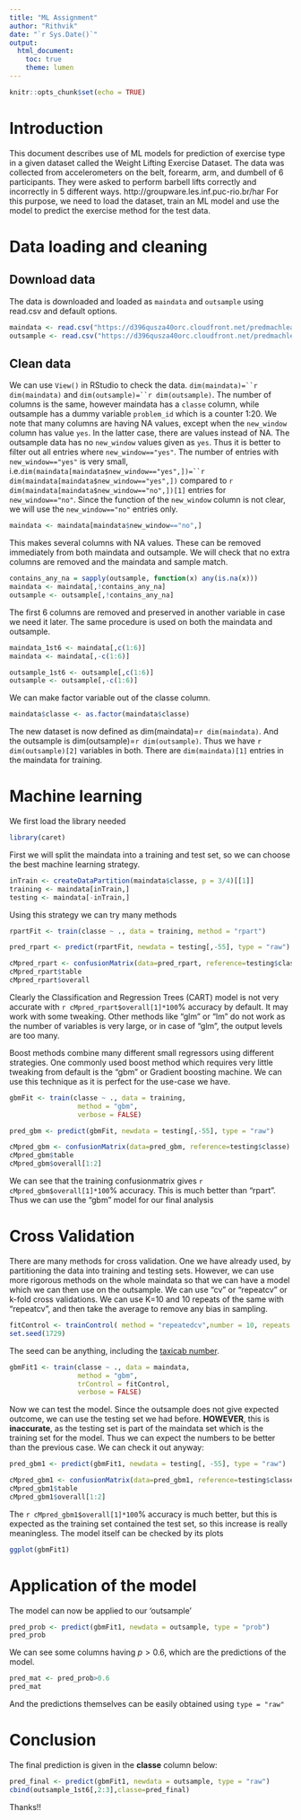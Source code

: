 ```yaml
---
title: "ML Assignment"
author: "Rithvik"
date: "`r Sys.Date()`"
output: 
  html_document:
    toc: true
    theme: lumen
---
```


```r
knitr::opts_chunk$set(echo = TRUE)
```

# Introduction

This document describes use of ML models for prediction of exercise type in a given dataset called the Weight Lifting Exercise Dataset. The data was collected from accelerometers on the belt, forearm, arm, and dumbell of 6 participants. They were asked to perform barbell lifts correctly and incorrectly in 5 different ways. http://groupware.les.inf.puc-rio.br/har
For this purpose, we need to load the dataset, train an ML model and use the model to predict the exercise method for the test data.

# Data loading and cleaning

## Download data

The data is downloaded and loaded as `maindata` and `outsample` using read.csv and default options.
```r
maindata <- read.csv("https://d396qusza40orc.cloudfront.net/predmachlearn/pml-training.csv")
outsample <- read.csv("https://d396qusza40orc.cloudfront.net/predmachlearn/pml-testing.csv")
```

## Clean data

We can use `View()` in RStudio to check the data. `dim(maindata)=``r dim(maindata)` and `dim(outsample)=``r dim(outsample)`. The number of columns is the same, however maindata has a `classe` column, while outsample has a dummy variable `problem_id` which is a counter 1:20.
We note that many columns are having NA values, except when the `new_window` column has value `yes`. In the latter case, there are values instead of NA. The outsample data has no `new_window` values given as `yes`. Thus it is better to filter out all entries where `new_window=="yes"`. The number of entries with `new_window=="yes"` is very small, i.e.`dim(maindata[maindata$new_window=="yes",])=``r dim(maindata[maindata$new_window=="yes",])` compared to `r dim(maindata[maindata$new_window=="no",])[1]` entries for `new_window=="no"`. Since the function of the `new_window` column is not clear, we will use the `new_window=="no"` entries only.
```r
maindata <- maindata[maindata$new_window=="no",]
```

This makes several columns with NA values. These can be removed immediately from both maindata and outsample. We will check that no extra columns are removed and the maindata and sample match. 

```r
contains_any_na = sapply(outsample, function(x) any(is.na(x)))
maindata <- maindata[,!contains_any_na]
outsample <- outsample[,!contains_any_na]
```
The first 6 columns are removed and preserved in another variable in case we need it later. The same procedure is used on both the maindata and outsample.
```r
maindata_1st6 <- maindata[,c(1:6)] 
maindata <- maindata[,-c(1:6)]
```
```r
outsample_1st6 <- outsample[,c(1:6)]
outsample <- outsample[,-c(1:6)]
```
We can make factor variable out of the classe column.
```r
maindata$classe <- as.factor(maindata$classe)
```
The new dataset is now defined as dim(maindata)=`r dim(maindata)`. And the outsample is dim(outsample)=`r dim(outsample)`. Thus we have `r dim(outsample)[2]` variables in both. There are `dim(maindata)[1]` entries in the maindata for training.

# Machine learning

We first load the library needed

```r
library(caret)
```

First we will split the maindata into a training and test set, so we can choose the best machine learning strategy.

```r
inTrain <- createDataPartition(maindata$classe, p = 3/4)[[1]]
training <- maindata[inTrain,]
testing <- maindata[-inTrain,]
```
Using this strategy we can try many methods

```r
rpartFit <- train(classe ~ ., data = training, method = "rpart")
```
```r
pred_rpart <- predict(rpartFit, newdata = testing[,-55], type = "raw")
```

```r
cMpred_rpart <- confusionMatrix(data=pred_rpart, reference=testing$classe)
cMpred_rpart$table
cMpred_rpart$overall
```
Clearly the Classification and Regression Trees (CART) model is not very accurate with `r cMpred_rpart$overall[1]*100`% accuracy by default. It may work with some tweaking. Other methods like "glm" or "lm" do not work as the number of variables is very large, or in case of "glm", the output levels are too many. 

Boost methods combine many different small regressors using different strategies. One commonly used boost method which requires very little tweaking from default is the "gbm" or Gradient boosting machine. We can use this technique as it is perfect for the use-case we have.

```r
gbmFit <- train(classe ~ ., data = training, 
                 method = "gbm",
                 verbose = FALSE)
```

```r
pred_gbm <- predict(gbmFit, newdata = testing[,-55], type = "raw")
```
```r
cMpred_gbm <- confusionMatrix(data=pred_gbm, reference=testing$classe)
cMpred_gbm$table
cMpred_gbm$overall[1:2]
```
We can see that the training confusionmatrix gives `r cMpred_gbm$overall[1]*100`% accuracy. This is much better than "rpart". Thus we can use the "gbm" model for our final analysis

# Cross Validation

There are many methods for cross validation. One we have already used, by partitioning the data into training and testing sets. However, we can use more rigorous methods on the whole maindata so that we can have a model which we can then use on the outsample. We can use "cv" or "repeatcv" or k-fold cross validations. We can use K=10 and 10 repeats of the same with "repeatcv", and then take the average to remove any bias in sampling.

```r
fitControl <- trainControl( method = "repeatedcv",number = 10, repeats = 10)
set.seed(1729)
```

The seed can be anything, including the [taxicab number](https://en.wikipedia.org/wiki/Taxicab_number).

```r
gbmFit1 <- train(classe ~ ., data = maindata, 
                 method = "gbm", 
                 trControl = fitControl,
                 verbose = FALSE)
```

Now we can test the model. Since the outsample does not give expected outcome, we can use the testing set we had before. **HOWEVER**, this is **inaccurate**, as the testing set is part of the maindata set which is the training set for the model. Thus we can expect the numbers to be better than the previous case. We can check it out anyway:

```r
pred_gbm1 <- predict(gbmFit1, newdata = testing[, -55], type = "raw")
```
```r
cMpred_gbm1 <- confusionMatrix(data=pred_gbm1, reference=testing$classe)
cMpred_gbm1$table
cMpred_gbm1$overall[1:2]
```
The `r cMpred_gbm1$overall[1]*100`% accuracy is much better, but this is expected as the training set contained the test set, so this increase is really meaningless.
The model itself can be checked by its plots
```r
ggplot(gbmFit1)
```

# Application of the model

The model can now be applied to our 'outsample'
```r
pred_prob <- predict(gbmFit1, newdata = outsample, type = "prob")
pred_prob
```
We can see some columns having $p>0.6$, which are the predictions of the model.
```r
pred_mat <- pred_prob>0.6
pred_mat
```
 And the predictions themselves can be easily obtained using `type = "raw"`
 
# Conclusion

The final prediction is given in the **classe** column below:
```r
pred_final <- predict(gbmFit1, newdata = outsample, type = "raw")
cbind(outsample_1st6[,2:3],classe=pred_final)
```

Thanks!!


